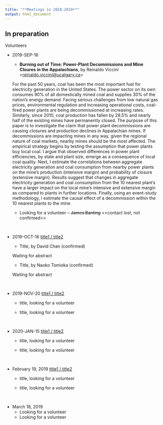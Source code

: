 ```yaml
---
title: "**Meetings in 2018-2019**"
output: html_document
---
```


## In preparation 
Volunteers

* 2019-SEP-18 [](){target="_blank"}

    + **Burning out of Time: Power-Plant Decommissions and Mine Cloures in the Appalachians**, by Reinaldo Viccini <<reinaldo.viccini@ucalgary.ca>> 
    
    For the past 50 years, coal has been the most important fuel for electricity generation in the United States. The power sector on its own consumes 90% of all domestically mined coal and supplies 30% of the nation's energy demand. Facing serious challenges from low natural gas prices, environmental regulation and increasing operational costs, coal-fired power plants are being decommissioned at increasing rates. Similarly, since 2010, coal production has fallen by 28.5% and nearly half of the existing mines have permanently closed.   The purpose of this paper is to investigate the claim that power plant decommissions are causing closures and production declines in Appalachian mines. If decommissions are impacting mines in any way, given the regional nature of coal markets, nearby mines should be the most affected. The empirical strategy begins by testing the assumption that power plants buy local coal. I argue that observed differences in power plant efficiencies, by state and plant size, emerge as a consequence of local coal quality. Next, I estimate the correlations between aggregate electricity generation and coal consumption from nearby power plants on the mine's production (intensive margin) and probability of closure (extensive margin). Results suggest that changes in aggregate electricity generation and coal consumption from the 10 nearest plant’s have a larger impact on the local mine's intensive and extensive margin as compared to plants in further locations. Finally, using an event-study methodology, I estimate the causal effect of a decommission within the 10 nearest plants to the mine
    
    + Looking for a volunteer -- ~~James Banting~~ <<contact lost, not confirmed>>

<br>

* 2019-OCT-16 [title1 / title2](){target="_blank"}

    + Title, by David Chan (confirmed)
    
    Waiting for abstract 
    
    + Title, by Naoko Tomioka (confirmed)
    
    Waiting for abstract 
  

<br>

* 2019-NOV-20 [title1 / title2](){target="_blank"}

    + title, looking for a volunteer 
    
    + title, looking for a volunteer 

<br>

* 2020-JAN-15 [title1 / title2](){target="_blank"} 

    + title, looking for a volunteer 
    
    + title, looking for a volunteer 

<br>

* February 19, 2019 [title1 / title2](){target="_blank"}

    + title, looking for a volunteer 
    
    + title, looking for a volunteer 

<br>

* March 18, 2019
  + Looking for a volunteer 
  + Looking for a volunteer 

